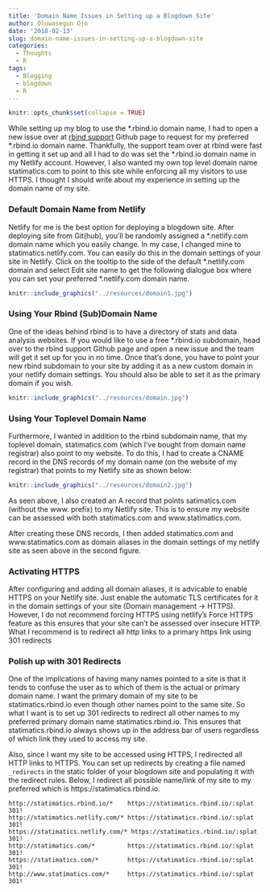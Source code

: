 ```yaml
---
title: 'Domain Name Issues in Setting up a Blogdown Site'
author: Oluwasegun Ojo
date: '2018-02-13'
slug: domain-name-issues-in-setting-up-a-blogdown-site
categories:
  - Thoughts
  - R
tags:
  - Blogging
  - blogdown
  - R
---
```


```r
knitr::opts_chunk$set(collapse = TRUE)
```

While setting up my blog to use the \*.rbind.io domain name, I had to open a new issue over at [rbind support](https://github.com/rbind/support/issues) Github page to request for my preferred \*.rbind.io domain name. Thankfully, the support team over at rbind were fast in getting it set up and all I had to do was set the \*.rbind.io domain name in my Netlify account. However, I also wanted my own top level domain name statimatics.com to point to this site while enforcing all my visitors to use HTTPS. I thought I should write about my experience in setting up the domain name of my site.

### Default Domain Name from Netlify
Netlify for me is the best option for deploying a blogdown site. After deploying site from Git(hub), you'll be randomly assigned a \*.netlify.com domain name which you easily change. In my case, I changed mine to statimatics.netlify.com. You can easily do this in the domain settings of your site in Netlify. Click on the tooltip to the side of the default \*.netlify.com domain and select Edit site name to get the following dialogue box where you can set your preferred \*.netlify.com domain name.

```r
knitr::include_graphics("../resources/domain1.jpg")
```


### Using Your Rbind (Sub)Domain Name
One of the ideas behind rbind is to have a directory of stats and data analysis websites. If you would like to use a free \*.rbind.io subdomain, head over to the rbind support Github page and open a new issue and the team will get it set up for you in no time. Once that's done, you have to point your new rbind subdomain to your site by adding it as a new custom domain in your netlify domain settings. You should also be able to set it as the primary domain if you wish.
```r
knitr::include_graphics("../resources/domain.jpg")
```

### Using Your Toplevel Domain Name
Furthermore, I wanted in addition to the rbind subdomain name, that my toplevel domain, statimatics.com (which I've bought from domain name registrar) also  point to my website.  To do this, I had to create a CNAME record in the DNS records of my domain name (on the website of my registrar) that points to my Netlify site as shown below:

```r
knitr::include_graphics("../resources/domain2.jpg")
```


As seen above, I also created an A record that points satimatics.com (without the www. prefix) to my Netlify site. This is to ensure my website can be assessed with both statimatics.com and www.statimatics.com. 

After creating these DNS records, I then added statimatics.com and www.statimatics.com as domain aliases in the domain settings of my netlify site as seen above in the second figure.

### Activating HTTPS
After configuring and adding all domain aliases, it is advicable to enable HTTPS on your Netlify site. Just enable the automatic TLS certificates for it in the domain settings of your site (Domain management -> HTTPS).
However, I do not recommend forcing HTTPS using netlify's Force HTTPS feature as this ensures that your site can't be assessed over insecure HTTP. What I recommend is to redirect all http links to a primary https link using 301 redirects

### Polish up with 301 Redirects
One of the implications of having many names pointed to a site is that it tends to confuse the user as to which of them is the actual or primary domain name. I want the primary domain of my site to be statimatics.rbind.io even though other names point to the same site. So what I want is to set up 301 redirects to redirect all other names to my preferred primary domain name statimatics.rbind.io. This ensures that statimatics.rbind.io always shows up in the address bar of users regardless of which link they used to access my site. 

Also, since I want my site to be accessed using HTTPS, I redirected all HTTP links to HTTPS. You can set up redirects by creating a file named `_redirects` in the static folder of your blogdown site and populating it with the redirect rules. Below, I redirect all possible name/link of my site to my preferred which is https://statimatics.rbind.io.   

```
http://statimatics.rbind.io/*    https://statimatics.rbind.io/:splat  301!
http://statimatics.netlify.com/* https://statimatics.rbind.io/:splat  301!
https://statimatics.netlify.com/* https://statimatics.rbind.io/:splat  301!
http://statimatics.com/*         https://statimatics.rbind.io/:splat  301!
https://statimatics.com/*        https://statimatics.rbind.io/:splat  301!
http://www.statimatics.com/*     https://statimatics.rbind.io/:splat  301!
```
